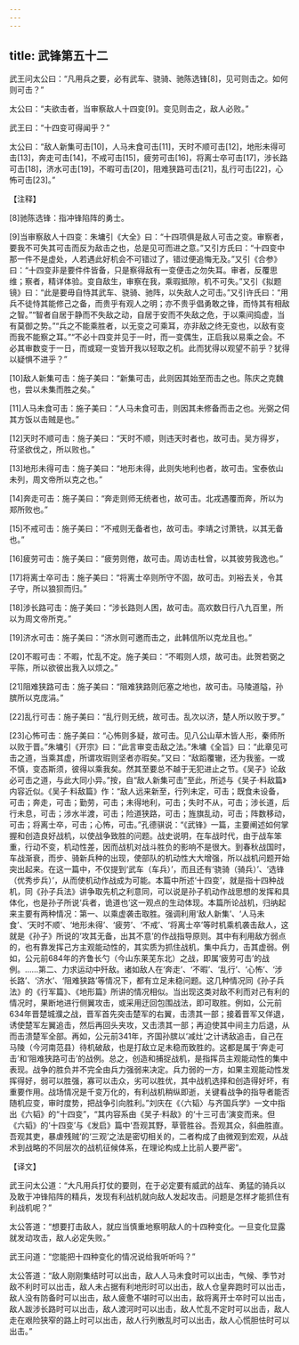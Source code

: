 ```yaml
---
---
---
```

title: 武锋第五十二
---




武王问太公曰：“凡用兵之要，必有武车、骁骑、驰陈选锋[8]，见可则击之。如何则可击？”

太公曰：“夫欲击者，当审察敌人十四变[9]。变见则击之，敌人必败。”

武王曰：“十四变可得闻乎？”

太公曰：“敌人新集可击[10]，人马未食可击[11]，天时不顺可击[12]，地形未得可击[13]，奔走可击[14]，不戒可击[15]，疲劳可击[16]，将离士卒可击[17]，涉长路可击[18]，济水可击[19]，不暇可击[20]，阻难狭路可击[21]，乱行可击[22]，心怖可击[23]。”

【注释】

[8]驰陈选锋：指冲锋陷阵的勇士。

[9]当审察敌人十四变：朱墉引《大全》曰：“十四项俱是敌人可击之变。审察者，要我不可失其可击而反为敌击之也，总是见可而进之意。”又引方氏曰：“十四变中那一件不是虚处，人若遇此好机会不可错过了，错过便追悔无及。”又引《合参》曰：“十四变非是要件件皆备，只是察得敌有一变便击之勿失耳。审者，反覆思维；察者，精详体验。变自敌生，审察在我，乘瑕抵隙，机不可失。”又引《拟题镜》曰：“此是要毋自恃其武车、骁骑、驰阵，以失敌人之可击。”又引许氏曰：“用兵不徒恃其能修己之备，而贵乎有观人之明；亦不贵乎倡勇敢之锋，而恃其有相敌之智。”“智者自居于静而不失敌之动，自居于安而不失敌之危，于以乘间捣虚，当有莫御之势。”“兵之不能乘胜者，以无变之可乘耳，亦非敌之终无变也，以敌有变而我不能察之耳。”“不必十四变并见于一时，而一变偶生，正启我以易乘之会。不必其审数变于一日，而或窥一变皆开我以轻取之机。此而犹得以观望不前乎？犹得以疑惧不进乎？”

[10]敌人新集可击：施子美曰：“新集可击，此则因其始至而击之也。陈庆之克魏也，尝以未集而胜之矣。”

[11]人马未食可击：施子美曰：“人马未食可击，则因其未修备而击之也。光弼之伺其方饭以击贼是也。”

[12]天时不顺可击：施子美曰：“天时不顺，则违天时者也，故可击。吴方得岁，苻坚欲伐之，所以败也。”

[13]地形未得可击：施子美曰：“地形未得，此则失地利也者，故可击。宝泰依山未列，周文帝所以克之也。”

[14]奔走可击：施子美曰：“奔走则师无统者也，故可击。北戎遇覆而奔，所以为郑所败也。”

[15]不戒可击：施子美曰：“不戒则无备者也，故可击。李靖之讨萧铣，以其无备也。”

[16]疲劳可击：施子美曰：“疲劳则倦，故可击。周访击杜曾，以其彼劳我逸也。”

[17]将离士卒可击：施子美曰：“将离士卒则所守不固，故可击。刘裕去关，令其子守，所以狼狈而归。”

[18]涉长路可击：施子美曰：“涉长路则人困，故可击。高欢数日行八九百里，所以为周文帝所克。”

[19]济水可击：施子美曰：“济水则可邀而击之，此韩信所以克龙且也。”

[20]不暇可击：不暇，忙乱不定。施子美曰：“不暇则人烦，故可击。此贺若弼之平陈，所以欲彼出我入以烦之。”

[21]阻难狭路可击：施子美曰：“阻难狭路则厄塞之地也，故可击。马陵道隘，孙膑所以克庞涓。”

[22]乱行可击：施子美曰：“乱行则无统，故可击。乱次以济，楚人所以败于罗。”

[23]心怖可击：施子美曰：“心怖则多疑，故可击。见八公山草木皆人形，秦师所以败于晋。”朱墉引《开宗》曰：“此言审变击敌之法。”朱墉《全旨》曰：“此章见可击之道，当乘其虚，所谓攻瑕则坚者亦瑕矣。”又曰：“敌蹈覆辙，还为我鉴。一或不慎，变态斯须，彼得以乘我矣。然其至要总不越于无犯进止之节。《吴子》论敌必可击之道，与此大同小异。”按，自“敌人新集可击”至此，所述与《吴子·料敌篇》内容近似。《吴子·料敌篇》作：“敌人远来新至，行列未定，可击；既食未设备，可击；奔走，可击；勤劳，可击；未得地利，可击；失时不从，可击；涉长道，后行未息，可击；涉水半渡，可击；险道狭路，可击；旌旗乱动，可击；阵数移动，可击；将离士卒，可击；心怖，可击。”孔德骐说：“《武锋》一篇，主要阐述如何掌握和创造良好战机，以使战争致胜的问题。战史说明，在车战时代，由于战车笨重，行动不变，机动性差，因而战机对战斗胜负的影响不是很大。到春秋战国时，车战渐衰，而步、骑新兵种的出现，使部队的机动性大大增强，所以战机问题开始突出起来。在这一篇中，不仅提到‘武车（车兵）’，而且还有‘骁骑（骑兵）’、‘选锋（优秀步兵）’，从而使机动作战成为可能。本篇中所述‘十四变’，就是指十四种战机，同《孙子兵法》讲争取先机之利意同，可以说是孙子机动作战思想的发挥和具体化，也是孙子所说‘兵者，诡道也’这一观点的生动体现。本篇所论战机，归纳起来主要有两种情况：第一、以乘虚袭击取胜。强调利用‘敌人新集’、‘人马未食’、‘天时不顺’、‘地形未得’、‘疲劳’、‘不戒’、‘将离士卒’等时机乘机袭击敌人，这就是《孙子》所说的‘攻其无备，出其不意’的作战指导原则。其中有利用敌方弱点的，也有靠发挥己方主观能动性的，其实质为抓住战机，集中兵力，击其虚弱。例如，公元前684年的齐鲁长勺（今山东莱芜东北）之战，即属‘疲劳可击’的战例。……第二、力求运动中歼敌。诸如敌人在‘奔走’、‘不暇’、‘乱行’、‘心怖’、‘涉长路’、‘济水’、‘阻难狭路’等情况下，都有立足未稳问题。这几种情况同《孙子兵法》的《行军篇》、《地形篇》所讲的情况相似。当出现这类对敌不利而对己有利的情况时，果断地进行侧翼攻击，或采用迂回包围战法，即可取胜。例如，公元前634年晋楚城濮之战，晋军首先突击楚军的右翼，击溃其一部；接着晋军又佯退，诱使楚军左翼追击，然后再回头夹攻，又击溃其一部；再迫使其中间主力后退，从而击溃楚军全部。再如，公元前341年，齐国孙膑以‘减灶’之计诱敌追击，自己在马陵（今河南范县）待机破敌，也是打敌立足未稳而致胜的。这都是属于‘奔走可击’和‘阻难狭路可击’的战例。总之，创造和捕捉战机，是指挥员主观能动性的集中表现。战争的胜负并不完全由兵力强弱来决定。兵力弱的一方，如果主观能动性发挥得好，弱可以胜强，寡可以击众，劣可以胜优，其中战机选择和创造得好坏，有重要作用。战场情况是千变万化的，有利战机稍纵即逝，关键看战争的指导者能否随机应变，审时度势，把战争引向胜利。”刘庆在《〈六韬〉与齐国兵学》一文中指出《六韬》的“十四变”，“其内容系由《吴子·料敌》的‘十三可击’演变而来。但《六韬》的‘十四变’与《发启》篇中‘吾观其野，草菅胜谷。吾观其众，斜曲胜直。吾观其吏，暴虐残贼’的‘三观’之法是密切相关的，二者构成了由微观到宏观，从战术到战略的不同层次的战机征候体系，在理论构成上比前人要严密”。

【译文】

武王问太公道：“大凡用兵打仗的要则，在于必定要有威武的战车、勇猛的骑兵以及敢于冲锋陷阵的精兵，发现有利战机就向敌人发起攻击。问题是怎样才能抓住有利战机呢？”

太公答道：“想要打击敌人，就应当慎重地察明敌人的十四种变化。一旦变化显露就发动攻击，敌人必定失败。”

武王问道：“您能把十四种变化的情况说给我听听吗？”

太公答道：“敌人刚刚集结时可以出击，敌人人马未食时可以出击，气候、季节对敌不利时可以出击，敌人未占据有利地形时可以出击，敌人仓皇奔跑时可以出击，敌人没有防备时可以出击，敌人疲惫不堪时可以出击，敌将离开士卒时可以出击，敌人跋涉长路时可以出击，敌人渡河时可以出击，敌人忙乱不定时可以出击，敌人走在艰险狭窄的路上时可以出击，敌人行列散乱时可以出击，敌人心慌胆怯时可以出击。”